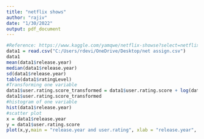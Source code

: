 ```yaml
---
title: "netflix shows"
author: "rajiv"
date: "1/30/2022"
output: pdf_document
---
```


```r
#Reference: https://www.kaggle.com/yamqwe/netflix-showse?select=netflix.csv
data1 = read.csv("C:/Users/rdevi/OneDrive/Desktop/net assign.csv")
data1
mean(data1$release.year)
median(data1$release.year)
sd(data1$release.year)
table(data1$ratingLevel)
#Transforming one variable
data1$user.rating.score_transformed = data1$user.rating.score + log(data1$user.rating.score)/median(data1$user.rating.score)
data1$user.rating.score_transformed
#histogram of one variable
hist(data1$release.year)
#scatter plot
x = data1$release.year
y = data1$user.rating.score
plot(x,y,main = "release.year and user.rating", xlab = "release.year", ylab = "user.rating")
```


